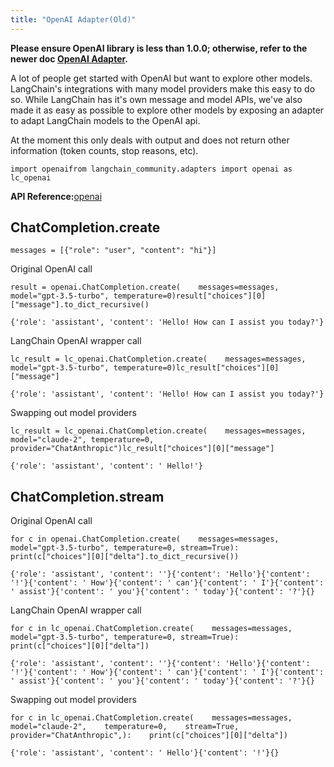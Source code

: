 ```yaml
---
title: "OpenAI Adapter(Old)"
---
```


**Please ensure OpenAI library is less than 1.0.0; otherwise, refer to the newer doc [OpenAI Adapter](/src/oss/integrations/adapters/openai).**

A lot of people get started with OpenAI but want to explore other models. LangChain's integrations with many model providers make this easy to do so. While LangChain has it's own message and model APIs, we've also made it as easy as possible to explore other models by exposing an adapter to adapt LangChain models to the OpenAI api.

At the moment this only deals with output and does not return other information (token counts, stop reasons, etc).

```
import openaifrom langchain_community.adapters import openai as lc_openai
```

**API Reference:**[openai](https://python.langchain.com/api_reference/community/adapters/langchain_community.adapters.openai.openai.html)

## ChatCompletion.create

```
messages = [{"role": "user", "content": "hi"}]
```

Original OpenAI call

```
result = openai.ChatCompletion.create(    messages=messages, model="gpt-3.5-turbo", temperature=0)result["choices"][0]["message"].to_dict_recursive()
```

```
{'role': 'assistant', 'content': 'Hello! How can I assist you today?'}
```

LangChain OpenAI wrapper call

```
lc_result = lc_openai.ChatCompletion.create(    messages=messages, model="gpt-3.5-turbo", temperature=0)lc_result["choices"][0]["message"]
```

```
{'role': 'assistant', 'content': 'Hello! How can I assist you today?'}
```

Swapping out model providers

```
lc_result = lc_openai.ChatCompletion.create(    messages=messages, model="claude-2", temperature=0, provider="ChatAnthropic")lc_result["choices"][0]["message"]
```

```
{'role': 'assistant', 'content': ' Hello!'}
```

## ChatCompletion.stream

Original OpenAI call

```
for c in openai.ChatCompletion.create(    messages=messages, model="gpt-3.5-turbo", temperature=0, stream=True):    print(c["choices"][0]["delta"].to_dict_recursive())
```

```
{'role': 'assistant', 'content': ''}{'content': 'Hello'}{'content': '!'}{'content': ' How'}{'content': ' can'}{'content': ' I'}{'content': ' assist'}{'content': ' you'}{'content': ' today'}{'content': '?'}{}
```

LangChain OpenAI wrapper call

```
for c in lc_openai.ChatCompletion.create(    messages=messages, model="gpt-3.5-turbo", temperature=0, stream=True):    print(c["choices"][0]["delta"])
```

```
{'role': 'assistant', 'content': ''}{'content': 'Hello'}{'content': '!'}{'content': ' How'}{'content': ' can'}{'content': ' I'}{'content': ' assist'}{'content': ' you'}{'content': ' today'}{'content': '?'}{}
```

Swapping out model providers

```
for c in lc_openai.ChatCompletion.create(    messages=messages,    model="claude-2",    temperature=0,    stream=True,    provider="ChatAnthropic",):    print(c["choices"][0]["delta"])
```

```
{'role': 'assistant', 'content': ' Hello'}{'content': '!'}{}
```

